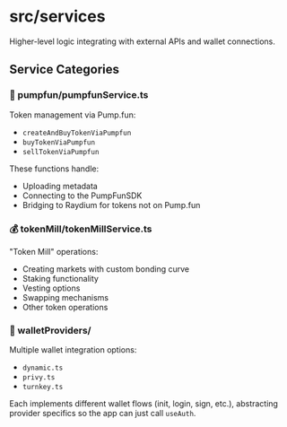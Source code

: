 # src/services

Higher-level logic integrating with external APIs and wallet connections.

## Service Categories

### 🚀 pumpfun/pumpfunService.ts
Token management via Pump.fun:
- `createAndBuyTokenViaPumpfun`
- `buyTokenViaPumpfun`
- `sellTokenViaPumpfun`

These functions handle:
- Uploading metadata
- Connecting to the PumpFunSDK
- Bridging to Raydium for tokens not on Pump.fun

### 💰 tokenMill/tokenMillService.ts
"Token Mill" operations:
- Creating markets with custom bonding curve
- Staking functionality
- Vesting options
- Swapping mechanisms
- Other token operations

### 👛 walletProviders/
Multiple wallet integration options:
- `dynamic.ts`
- `privy.ts`
- `turnkey.ts`

Each implements different wallet flows (init, login, sign, etc.), abstracting provider specifics so the app can just call `useAuth`.